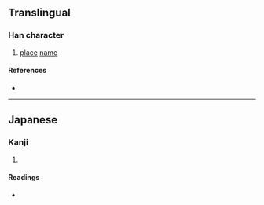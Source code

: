 {{character info}}
==Translingual==

===Han character===
{{Han char|rn=46|rad=山|as=09|sn=12|four=22947|canj=UHDJ|ids=⿱山科}}

# [[place]] [[name]]

====References====
* {{Han ref|kx=0316.381|hdz=10787.091|uh=5D59|ud=23897|bh=D8E8|bd=55528}}

----

==Japanese==

===Kanji===
{{ja-kanji|grade=|rs=山09}}

# {{rfdef|ja|sort=山09}}

====Readings====
* {{ja-readings|on=|kun=[[やましな]] (yamashina)}}